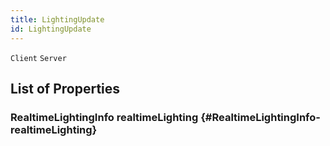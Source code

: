 ```yaml
---
title: LightingUpdate
id: LightingUpdate
---
```

`Client`
`Server`

## List of Properties

### RealtimeLightingInfo realtimeLighting {#RealtimeLightingInfo-realtimeLighting}

